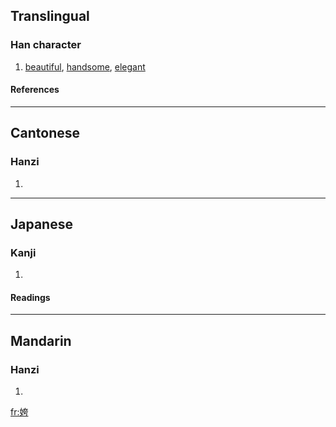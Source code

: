 ==Translingual==
===Han character===
{{Han char|rn=38|rad=女|as=06|sn=9|four=4442<sub>7</sub>|canj=女大一尸 (VKMS)}}
# [[beautiful]], [[handsome]], [[elegant]]
====References====
{{Han ref|kx=0260.290|dkj=06235|dj=0527.050|hdz=21043.080|uh=59F1|ud=23025|bh=CE66|bd=52838}}
----
==Cantonese==
===Hanzi===
{{yue-hanzi|jyut=|y=kwa1}}
# {{defn|Cantonese}}
----
==Japanese==
===Kanji===
{{ja-kanji|grade=|rs=女06}}
# {{defn|Japanese}} 
====Readings====
{{ja-readings|on=[[か]] (ka), [[け]] (ke), [[こ]] (ko), [[ご]] (go), [[く]] (ku)|kun=[[おごるさま]] (ogorusama), [[みめよい]] (mimeyoi), [[うつくしい]] (utsukushii)}}
----
==Mandarin==
===Hanzi===
{{cmn-hanzi|pin=[[kuā]] ([[kua1]])|wg=k'ua<sup>1</sup>}}
# {{defn|Mandarin}}

[[fr:姱]]